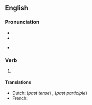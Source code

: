 ==English==

===Pronunciation===
* {{IPA|en|/ˈswʌŋ/}}
* {{audio|en|en-us-swung.ogg|Audio (US)}}

* {{rhymes|en|ʌŋ}}

===Verb===
{{head|en|verb form}}

# {{en-past of|swing}}

====Translations====
{{trans-top|Past and past participle of swing}}
* Dutch: (''past tense'') {{t+|nl|schommelde}}, {{t+|nl|schommelden}} (''past participle'') {{t+|nl|geschommeld}}
* French: {{t+|fr|balancer}}
{{trans-mid}}
{{trans-bottom}}